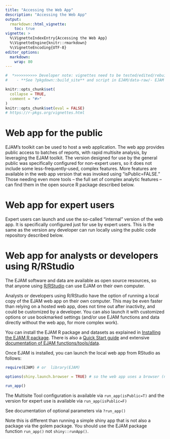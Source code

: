 ```yaml
---
title: "Accessing the Web App"
description: "Accessing the Web App"
output: 
  rmarkdown::html_vignette:
    toc: true
vignette: >
  %\VignetteIndexEntry{Accessing the Web App}
  %\VignetteEngine{knitr::rmarkdown}
  %\VignetteEncoding{UTF-8}
editor_options:
  markdown:
    wrap: 80
---
```


```r
#  *>>>>>>>>>> Developer note: vignettes need to be tested/edited/rebuilt regularly <<<<<<<<<<<*
#    - **See ?pkgdown::build_site** and script in EJAM/data-raw/- EJAM uses the pkgdown R package to build help and articles/ vignettes as web pages
```

```r
knitr::opts_chunk$set(
  collapse = TRUE,
  comment = "#>"
)
knitr::opts_chunk$set(eval = FALSE)
# https://r-pkgs.org/vignettes.html
```

# Web app for the public

EJAM's toolkit can be used to host a web application. The web app provides public access to batches of reports, with rapid multisite analysis, by leveraging the EJAM toolkit. The version designed for use by the general public was specifically configured for non-expert users, so it does not include some less-frequently-used, complex features. More features are available in the web app version that was invoked using "isPublic=FALSE." Those needing even more tools -- the full set of complex analytic features -- can find them in the open source R package described below.

# Web app for expert users

Expert users can launch and use the so-called "internal" version of the web app. It is specifically configured just for use by expert users. This is the same as the version any developer can run locally using the public code repository described below.

# Web app for analysts or developers using R/RStudio

The EJAM software and data are available as open source resources, so that anyone using [R/RStudio](https://posit.co/download/rstudio-desktop/){.uri target="_blank" rel="noreferrer noopener"} can use EJAM on their own computer.

Analysts or developers using R/RStudio have the option of running a local copy of the EJAM web app on their own computer. This may be even faster than relying on a hosted web app, does not time out after inactivity, and could be customized by a developer. You can also launch it with customized options or use bookmarked settings (and/or use EJAM functions and data directly without the web app, for more complex work).

You can install the EJAM R package and datasets as explained in [Installing the EJAM R package](1_installing.html). There is also a [Quick Start guide](2_quickstart.html) and extensive [documentation of EJAM functions/tools/data](../reference/index.html).

Once EJAM is installed, you can launch the local web app from RStudio as follows:

```r

require(EJAM) # or  library(EJAM)

options(shiny.launch.browser = TRUE) # so the web app uses a browser (not the RStudio viewer)

run_app()
```

The Multisite Tool configuration is available via `run_app(isPublic=T)` and the version for expert use is available via `run_app(isPublic=F)`

See documentation of optional parameters via `?run_app()`

Note this is different than running a simple shiny app that is not also a package via the golem package. You should use the EJAM package function `run_app()` not `shiny::runApp()`.
